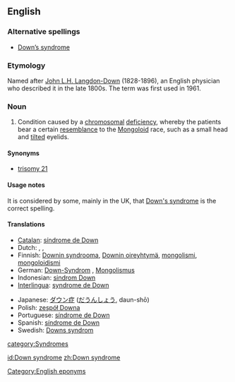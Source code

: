 {{wikipedia}}
==English==

===Alternative spellings===
*[[Down's syndrome|Down’s syndrome]]

===Etymology===
Named after [[w:John Langdon-Down|John L.H. Langdon-Down]] (1828-1896), an English physician who described it in the late 1800s. The term was first used in 1961.

===Noun===
{{en-noun|sg=[[Down]] [[syndrome]]|-}}

# {{teratology}} Condition caused by a [[chromosomal]] [[deficiency]], whereby the patients bear a certain [[resemblance]] to the [[Mongoloid]] race, such as a small head and [[tilt]]ed eyelids.

====Synonyms====
*[[trisomy 21]]

====Usage notes====
It is considered by some, mainly in the UK, that [[Down's syndrome]] is the correct spelling.

====Translations====
{{trans-top|condition caused by chromosomal deficiency}}
* [[Catalan]]: [[síndrome de Down]] {{f}}
* Dutch: {{t|nl|syndroom van Down|n}}, {{t|nl|downsyndroom|n}}, {{t|nl|mongolisme|n}}
* Finnish: [[Downin syndrooma]], [[Downin oireyhtymä]], [[mongolismi]], [[mongoloidismi]]
* German: [[Down-Syndrom]] {{n}}, [[Mongolismus]] {{m}}
* Indonesian: [[sindrom Down]]
* [[Interlingua]]: [[syndrome de Down]]
{{trans-mid}}
* Japanese: [[ダウン症]] ([[だうんしょう]], daun-shō)
* Polish: [[zespół Downa]]
* Portuguese: [[síndrome de Down]] {{f}}
* Spanish: [[síndrome de Down]] {{m}}
* Swedish: [[Downs syndrom]]
{{trans-bottom}}

[[Category:English eponyms]]
[[category:Syndromes]]

[[id:Down syndrome]]
[[zh:Down syndrome]]